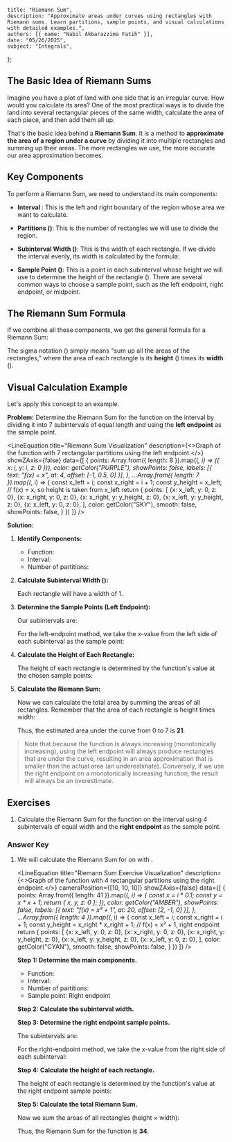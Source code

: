 
    title: "Riemann Sum",
    description: "Approximate areas under curves using rectangles with Riemann sums. Learn partitions, sample points, and visual calculations with detailed examples.",
    authors: [{ name: "Nabil Akbarazzima Fatih" }],
    date: "05/26/2025",
    subject: "Integrals",
};

## The Basic Idea of Riemann Sums

Imagine you have a plot of land with one side that is an irregular curve. How would you calculate its area? One of the most practical ways is to divide the land into several rectangular pieces of the same width, calculate the area of each piece, and then add them all up.

That's the basic idea behind a **Riemann Sum**. It is a method to **approximate the area of a region under a curve** by dividing it into multiple rectangles and summing up their areas. The more rectangles we use, the more accurate our area approximation becomes.

## Key Components

To perform a Riemann Sum, we need to understand its main components:

-   **Interval <InlineMath math="[a, b]" />**: This is the left and right boundary of the region whose area we want to calculate.
-   **Partitions (<InlineMath math="n" />)**: This is the number of rectangles we will use to divide the region.
-   **Subinterval Width (<InlineMath math="\Delta x" />)**: This is the width of each rectangle. If we divide the interval evenly, its width is calculated by the formula:

    <BlockMath math="\Delta x = \frac{b-a}{n}" />

-   **Sample Point (<InlineMath math="x_i^*" />)**: This is a point in each subinterval whose height we will use to determine the height of the rectangle (<InlineMath math="f(x_i^*)" />). There are several common ways to choose a sample point, such as the left endpoint, right endpoint, or midpoint.

## The Riemann Sum Formula

If we combine all these components, we get the general formula for a Riemann Sum:

<BlockMath math="R_n = \sum_{i=1}^{n} f(x_i^*) \Delta x" />

The sigma notation (<InlineMath math="\sum" />) simply means "sum up all the areas of the rectangles," where the area of each rectangle is its **height** (<InlineMath math="f(x_i^*)" />) times its **width** (<InlineMath math="\Delta x" />).

## Visual Calculation Example

Let's apply this concept to an example.

**Problem:** Determine the Riemann Sum for the function <InlineMath math="f(x) = x" /> on the interval <InlineMath math="[0, 7]" /> by dividing it into 7 subintervals of equal length and using the **left endpoint** as the sample point.

<LineEquation
  title="Riemann Sum Visualization"
  description={<>Graph of the function <InlineMath math="f(x)=x" /> with 7 rectangular partitions using the left endpoint.</>}
  showZAxis={false}
  data={[
    {
      points: Array.from({ length: 8 }).map((_, i) => ({ x: i, y: i, z: 0 })),
      color: getColor("PURPLE"),
      showPoints: false,
      labels: [{ text: "f(x) = x", at: 4, offset: [-1, 0.5, 0] }],
    },
    ...Array.from({ length: 7 }).map((_, i) => {
        const x_left = i;
        const x_right = i + 1;
        const y_height = x_left; // f(x) = x, so height is taken from x_left
        return {
            points: [
                {x: x_left, y: 0, z: 0},
                {x: x_right, y: 0, z: 0},
                {x: x_right, y: y_height, z: 0},
                {x: x_left, y: y_height, z: 0},
                {x: x_left, y: 0, z: 0},
            ],
            color: getColor("SKY"),
            smooth: false,
            showPoints: false,
        }
    })
  ]}
/>

**Solution:**

1.  **Identify Components:**
    -   Function: <InlineMath math="f(x) = x" />
    -   Interval: <InlineMath math="a=0, b=7" />
    -   Number of partitions: <InlineMath math="n=7" />

2.  **Calculate Subinterval Width (<InlineMath math="\Delta x" />):**

    <BlockMath math="\Delta x = \frac{7 - 0}{7} = 1" />

    Each rectangle will have a width of 1.

3.  **Determine the Sample Points (Left Endpoint):**

    Our subintervals are:
    
    <BlockMath math="[0,1], [1,2], [2,3], [3,4], [4,5], [5,6], [6,7]" />
    
    For the left-endpoint method, we take the x-value from the left side of each subinterval as the sample point:
    
    <BlockMath math="x_1=0, x_2=1, x_3=2, x_4=3, x_5=4, x_6=5, x_7=6" />

4.  **Calculate the Height of Each Rectangle:**

    The height of each rectangle is determined by the function's value <InlineMath math="f(x) = x" /> at the chosen sample points:
    
    <div className="flex flex-col gap-4">
    <BlockMath math="f(x_1) = f(0) = 0" />
    <BlockMath math="f(x_2) = f(1) = 1" />
    <BlockMath math="f(x_3) = f(2) = 2" />
    <BlockMath math="f(x_4) = f(3) = 3" />
    <BlockMath math="f(x_5) = f(4) = 4" />
    <BlockMath math="f(x_6) = f(5) = 5" />
    <BlockMath math="f(x_7) = f(6) = 6" />
    </div>

5.  **Calculate the Riemann Sum:**

    Now we can calculate the total area by summing the areas of all rectangles. Remember that the area of each rectangle is height times width:

    <div className="flex flex-col gap-4">
    <BlockMath math="R_7 = \sum_{i=1}^{7} f(x_i^*) \Delta x" />
    <BlockMath math="= [f(0) + f(1) + f(2) + f(3) + f(4) + f(5) + f(6)] \cdot 1" />
    <BlockMath math="= (0 + 1 + 2 + 3 + 4 + 5 + 6) \cdot 1" />
    <BlockMath math="= 21" />
    </div>

    Thus, the estimated area under the curve <InlineMath math="f(x)=x" /> from 0 to 7 is **21**.

> Note that because the function <InlineMath math="f(x)=x" /> is always increasing (monotonically increasing), using the left endpoint will always produce rectangles that are under the curve, resulting in an area approximation that is smaller than the actual area (an underestimate). Conversely, if we use the right endpoint on a monotonically increasing function, the result will always be an overestimate.

## Exercises

1.  Calculate the Riemann Sum for the function <InlineMath math="f(x) = x^2 + 1" /> on the interval <InlineMath math="[0, 4]" /> using 4 subintervals of equal width and the **right endpoint** as the sample point.

### Answer Key

1.  We will calculate the Riemann Sum for <InlineMath math="f(x) = x^2+1" /> on <InlineMath math="[0,4]" /> with <InlineMath math="n=4" />.

    <LineEquation
    title="Riemann Sum Exercise Visualization"
    description={<>Graph of the function <InlineMath math="f(x)=x^2+1" /> with 4 rectangular partitions using the right endpoint.</>}
    cameraPosition={[10, 10, 10]}
    showZAxis={false}
    data={[
        {
        points: Array.from({ length: 41 }).map((_, i) => {
            const x = i * 0.1;
            const y = x * x + 1;
            return { x, y, z: 0 };
        }),
        color: getColor("AMBER"),
        showPoints: false,
        labels: [{ text: "f(x) = x² + 1", at: 20, offset: [2, -1, 0] }],
        },
        ...Array.from({ length: 4 }).map((_, i) => {
            const x_left = i;
            const x_right = i + 1;
            const y_height = x_right * x_right + 1; // f(x) = x² + 1, right endpoint
            return {
                points: [
                    {x: x_left, y: 0, z: 0},
                    {x: x_right, y: 0, z: 0},
                    {x: x_right, y: y_height, z: 0},
                    {x: x_left, y: y_height, z: 0},
                    {x: x_left, y: 0, z: 0},
                ],
                color: getColor("CYAN"),
                smooth: false,
                showPoints: false,
            }
        })
    ]}
    />

    **Step 1: Determine the main components.**
    -   Function: <InlineMath math="f(x) = x^2 + 1" />
    -   Interval: <InlineMath math="a=0, b=4" />
    -   Number of partitions: <InlineMath math="n=4" />
    -   Sample point: Right endpoint

    **Step 2: Calculate the subinterval width.**

    <BlockMath math="\Delta x = \frac{b-a}{n} = \frac{4-0}{4} = 1" />

    **Step 3: Determine the right endpoint sample points.**

    The subintervals are:
    
    <BlockMath math="[0,1], [1,2], [2,3], [3,4]" />
    
    For the right-endpoint method, we take the x-value from the right side of each subinterval:

    <BlockMath math="x_1=1, x_2=2, x_3=3, x_4=4" />

    **Step 4: Calculate the height of each rectangle.**

    The height of each rectangle is determined by the function's value <InlineMath math="f(x) = x^2 + 1" /> at the right endpoint sample points:

    <div className="flex flex-col gap-4">
    <BlockMath math="f(x_1) = f(1) = 1^2 + 1 = 2" />
    <BlockMath math="f(x_2) = f(2) = 2^2 + 1 = 5" />
    <BlockMath math="f(x_3) = f(3) = 3^2 + 1 = 10" />
    <BlockMath math="f(x_4) = f(4) = 4^2 + 1 = 17" />
    </div>

    **Step 5: Calculate the total Riemann Sum.**

    Now we sum the areas of all rectangles (height × width):

    <div className="flex flex-col gap-4">
    <BlockMath math="R_4 = \sum_{i=1}^{4} f(x_i^*) \Delta x" />
    <BlockMath math="= [f(1) + f(2) + f(3) + f(4)] \cdot 1" />
    <BlockMath math="= (2 + 5 + 10 + 17) \cdot 1" />
    <BlockMath math="= 34" />
    </div>

    Thus, the Riemann Sum for the function is **34**.